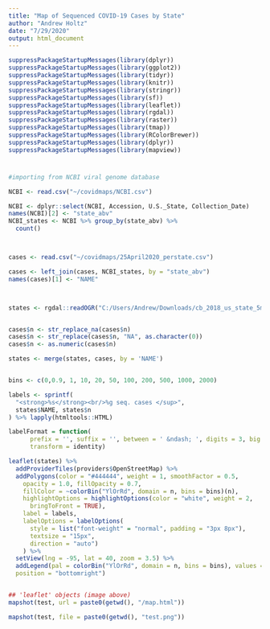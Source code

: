 ---
title: "Map of Sequenced COVID-19 Cases by State"
author: "Andrew Holtz"
date: "7/29/2020"
output: html_document
---

```{r, echo=FALSE, message=FALSE, warning=FALSE}
suppressPackageStartupMessages(library(dplyr))
suppressPackageStartupMessages(library(ggplot2))
suppressPackageStartupMessages(library(tidyr))
suppressPackageStartupMessages(library(knitr))
suppressPackageStartupMessages(library(stringr))
suppressPackageStartupMessages(library(sf))
suppressPackageStartupMessages(library(leaflet))
suppressPackageStartupMessages(library(rgdal))
suppressPackageStartupMessages(library(raster))
suppressPackageStartupMessages(library(tmap))
suppressPackageStartupMessages(library(RColorBrewer))
suppressPackageStartupMessages(library(dplyr))
suppressPackageStartupMessages(library(mapview))

```

#
```{r , echo = FALSE, warning = FALSE, message= FALSE}

#importing from NCBI viral genome database

NCBI <- read.csv("~/covidmaps/NCBI.csv")

NCBI <- dplyr::select(NCBI, Accession, U.S._State, Collection_Date)
names(NCBI)[2] <- "state_abv"
NCBI_states <- NCBI %>% group_by(state_abv) %>% 
  count()



cases <- read.csv("~/covidmaps/25April2020_perstate.csv")

cases <- left_join(cases, NCBI_states, by = "state_abv")
names(cases)[1] <- "NAME"



states <- rgdal::readOGR("C:/Users/Andrew/Downloads/cb_2018_us_state_5m/cb_2018_us_state_5m.shp", layer = "cb_2018_us_state_5m", GDAL1_integer64_policy = TRUE)


cases$n <- str_replace_na(cases$n)
cases$n <- str_replace(cases$n, "NA", as.character(0))
cases$n <- as.numeric(cases$n)

states <- merge(states, cases, by = 'NAME')


bins <- c(0,0.9, 1, 10, 20, 50, 100, 200, 500, 1000, 2000)

labels <- sprintf(
  "<strong>%s</strong><br/>%g seq. cases </sup>",
  states$NAME, states$n
) %>% lapply(htmltools::HTML)

labelFormat = function(
      prefix = '', suffix = '', between = ' &ndash; ', digits = 3, big.mark = ',',
      transform = identity)

leaflet(states) %>% 
  addProviderTiles(providers$OpenStreetMap) %>% 
  addPolygons(color = "#444444", weight = 1, smoothFactor = 0.5,
    opacity = 1.0, fillOpacity = 0.7,
    fillColor = ~colorBin("YlOrRd", domain = n, bins = bins)(n),
    highlightOptions = highlightOptions(color = "white", weight = 2,
      bringToFront = TRUE),
    label = labels,
    labelOptions = labelOptions(
      style = list("font-weight" = "normal", padding = "3px 8px"),
      textsize = "15px",
      direction = "auto")
    ) %>% 
  setView(lng = -95, lat = 40, zoom = 3.5) %>% 
  addLegend(pal = colorBin("YlOrRd", domain = n, bins = bins), values = ~density, opacity = 0.7, title = NULL,
  position = "bottomright")


## 'leaflet' objects (image above)
mapshot(test, url = paste0(getwd(), "/map.html"))

mapshot(test, file = paste0(getwd(), "test.png"))

 


```

